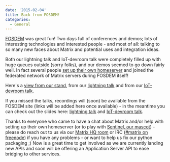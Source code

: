 ```yaml
---
date: '2015-02-04'
title: Back from FOSDEM!
categories:
  - General
---
```


<a href="http://fosdem.org" title="FOSDEM">FOSDEM</a> was great fun! Two days full of conferences and demos; lots of interesting technologies and interested people - and most of all: talking to so many new faces about Matrix and potential uses and integration ideas. 

Both our lightning talk and IoT-devroom talk were completely filled up with huge queues outside (sorry folks), and our demos seemed to go down fairly well.  In fact several people <a href="/code">set up their own homeserver</a> and joined the federated network of Matrix servers during FOSDEM itself!

Here's a <a href="http://twitter.com/matrixdotorg/status/561535884567130112" title="view from our stand">view from our stand</a>, from our <a href="http://twitter.com/matrixdotorg/status/561543011662696448" title="lightning talk">lightning talk</a> and from our <a href="http://twitter.com/thierrymarianne/status/561828001231695872" title="IoT-devroom talk">IoT-devroom talk</a>.

If you missed the talks, recordings will (soon) be available from the FOSDEM site (links will be added here once available) - in the meantime you can check out the slides here: <a href="http://matrix.org/blog/wp-content/uploads/2015/02/2015-01-31-Matrix_FOSDEM.pdf" title="lightning talk">lightning talk</a> and <a href="http://matrix.org/blog/wp-content/uploads/2015/02/2015-02-01-Matrix-IoT-FOSDEM.pdf" title="IoT-devroom talk">IoT-devroom talk</a>.

Thanks to everyone who came to have a chat about Matrix and/or help with setting up their own homeserver (or to play with <a href="https://www.youtube.com/watch?v=TyIw2AkYpeo">Sentinel, our mascot</a>) - please do reach out to us via our <a href="https://matrix.org/beta/#/room/#matrix:matrix.org" title="Matrix HQ room">Matrix HQ room</a> or IRC (<a href="irc://irc.freenode.net/matrix">#matrix on freenode</a>) if you have any problems - or want to help us fix our python packaging ;)  Now is a great time to get involved as we are currently landing new APIs and soon will be offering an Application Server API to ease bridging to other services.